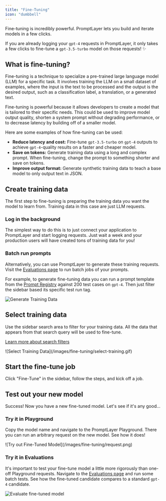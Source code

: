 ```yaml
---
title: "Fine-Tuning"
icon: "dumbbell"
---
```


Fine-tuning is incredibly powerful. PromptLayer lets you build and iterate models in a few clicks.

If you are already logging your `gpt-4` requests in PromptLayer, it only takes a few clicks to fine-tune a `gpt-3.5-turbo` model on those requests! ✨

## What is fine-tuning?

Fine-tuning is a technique to specialize a pre-trained large language model (LLM) for a specific task. It involves training the LLM on a small dataset of examples, where the input is the text to be processed and the output is the desired output, such as a classification label, a translation, or a generated text.

Fine-tuning is powerful because it allows developers to create a model that is tailored to their specific needs. This could be used to improve model output quality, shorten a system prompt without degrading performance, or to decrease latency by building off of a smaller model.

Here are some examples of how fine-tuning can be used:

- **Reduce latency and cost:** Fine-tune `gpt-3.5-turbo` on `gpt-4` outputs to achieve `gpt-4`-quality results on a faster and cheaper model.
- **Save on tokens:** Generate training data using a long and complex prompt. When fine-tuning, change the prompt to something shorter and save on tokens.
- **Improve output format:** Generate synthetic training data to teach a base model to only output text in JSON.

## Create training data

The first step to fine-tuning is preparing the training data you want the model to learn from. Training data in this case are just LLM requests.

### Log in the background

The simplest way to do this is to just connect your application to PromptLayer and start logging requests. Just wait a week and your production users will have created tons of training data for you!

### Batch run prompts

Alternatively, you can use PromptLayer to generate these training requests. Visit the [Evaluations page](/why-promptlayer/evaluation-page) to run batch jobs of your prompts.

For example, to generate fine-tuning data you can run a prompt template from the [Prompt Registry](/features/prompt-registry) against 200 test cases on `gpt-4`. Then just filter the sidebar based its specific test run tag.

![Generate Training Data](/images/fine-tuning/generate.png)

## Select training data

Use the sidebar search area to filter for your training data. All the data that appears from that search query will be used to fine-tune.

[Learn more about search filters](/why-promptlayer/advanced-search)

<div style={{width: '70%'}}>
![Select Training Data](/images/fine-tuning/select-training.gif)
</div>

## Start the fine-tune job

Click "Fine-Tune" in the sidebar, follow the steps, and kick off a job.

## Test out your new model

Success! Now you have a new fine-tuned model. Let's see if it's any good...

### Try it in Playground

Copy the model name and navigate to the PromptLayer Playground. There you can run an arbitrary request on the new model. See how it does!

<div style={{width: '70%'}}>
![Try out Fine-Tuned Model](/images/fine-tuning/request.png)
</div>

### Try it in Evaluations

It's important to test your fine-tune model a little more rigorously than one-off Playground requests. Navigate to the [Evaluations page](/why-promptlayer/evaluation-page) and run some batch tests. See how the fine-tuned candidate compares to a standard `gpt-4` candidate.

![Evaluate fine-tuned model](/images/fine-tuning/evaluate.png)